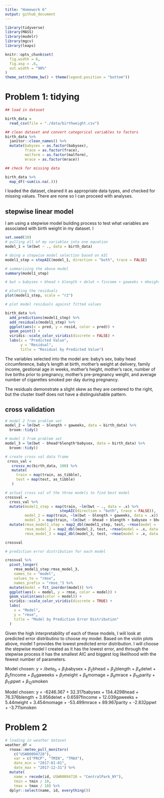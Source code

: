 ```yaml
---
title: "Homework 6"
output: github_document
---
```


```r
library(tidyverse)
library(MASS)
library(modelr)
library(mgcv)
library(leaps)

knitr::opts_chunk$set(
  fig.width = 6,
  fig.asp = .6,
  out.width = "90%"
)
theme_set(theme_bw() + theme(legend.position = "bottom"))
```

# Problem 1: tidying
```r
## load in dataset

birth_data = 
  read_csv(file = "./data/birthweight.csv")

## clean dataset and convert categorical variables to factors
birth_data %>%
  janitor::clean_names() %>%
  mutate(babysex = as.factor(babysex),
         frace = as.factor(frace),
         malform = as.factor(malform),
         mrace = as.factor(mrace))

## check for missing data

birth_data %>%
  map_df(~sum(is.na(.)))

```
I loaded the dataset, cleaned it as appropriate data types, and checked for missing values. There are none so I can proceed with analyses.

## stepwise linear model

I am using a stepwise model building process to test what variables are associated with birth weight in my dataset. I 

```r
set.seed(10)
# pulling all of my variables into one equation
model_1 = lm(bwt ~ ., data = birth_data)

# doing a stepwise model selection based on AIC
model1_step = stepAIC(model_1, direction = "both", trace = FALSE) 

# summarizing the above model
summary(model1_step) 

# bwt = babysex + bhead + blength + delwt + fincome + gaweeks + mheight + mrace + parity + ppwt + smoken

# plotting the residuals
plot(model1_step, scale = "r2")

# plot model residuals against fitted values

birth_data %>%
  add_predictions(model1_step) %>%
  add_residuals(model1_step) %>%
  ggplot(aes(x = pred, y = resid, color = pred)) +
  geom_point() +
  viridis::scale_color_viridis(discrete = FALSE) +
  labs(x = "Predicted Value",
       y = "Residual",
       title = "Residual by Predicted Value")

```
The variables selected into the model are: baby's sex, baby head circumference, baby's length at birth, mother's weight at delivery, family income, gestional age in weeks, mother's height, mother's race, number of live births prior to pregnancy, mother's pre-pregnancy weight, and average number of cigarettes smoked per day during pregnancy.

The residuals demonstrate a slight skew as they are centered to the right, but the cluster itself does not have a distinguishable pattern.

## cross validation
```r
# model 2 from problem set
model_2 = lm(bwt ~ blength + gaweeks, data = birth_data) %>%
  broom::tidy()

# model 3 from problem set
model_3 = lm(bwt ~ bhead*blength*babysex, data = birth_data) %>%
  broom::tidy()

# create cross val data frame
 cross_val = 
   crossv_mc(birth_data, 100) %>%
   mutate(
     train = map(train, as_tibble),
     test = map(test, as_tibble)
   )

# actual cross val of the three models to find best model
crossval = 
  cross_val %>%
  mutate(model1_step = map(train, ~lm(bwt ~ ., data = .x) %>%
                         stepAIC(direction = "both", trace = FALSE)),
         model_2 = map(train, ~lm(bwt ~ blength + gaweeks, data = .x)),
         model_3 = map(train, ~lm(bwt ~ bhead + blength + babysex + bhead*blength + bhead*babysex + blength*babysex + bhead*babysex*blength, data = .x))) %>%
  mutate(rmse_model1_step = map2_dbl(model1_step, test, ~rmse(model = .x, data = .y)),
         rmse_model_2 = map2_dbl(model_2, test, ~rmse(model = .x, data = .y)),
         rmse_model_3 = map2_dbl(model_3, test, ~rmse(model = .x, data = .y)))

crossval

# prediction error distribution for each model

crossval %>%
  pivot_longer(
    rmse_model1_step:rmse_model_3,
    names_to = "model",
    values_to = "rmse",
    names_prefix = "rmse_") %>%
  mutate(model = fct_inorder(model)) %>%
  ggplot(aes(x = model, y = rmse, color = model)) +
  geom_violin(aes(color = model)) +
  viridis::scale_color_viridis(discrete = TRUE) +
  labs(
    x = "Model",
    y = "rmse",
    title = "Model by Prediction Error Distribution"
  )
```
Given the high interpretability of each of these models, I will look at predicted error distributino to choose my model. Based on the violin plots above, model 1 provides the lowest predicted error distribution. I will choose the stepwise model I created as it has the lowest error, and through the stepwise process it has the smallest AIC and biggest log likelihood with the fewest number of parameters. 

Model chosen: y = $/beta_0$ + $\beta_1$babysex + $\beta_2$bhead + $\beta_3$blength + $\beta_4$delwt + $\beta_5$fincome + $\beta_6$gaweeks + $\beta_7$meight + $\beta_8$momage + $\beta_9$mrace + $\beta_10$parity + $\beta_11$ppwt + $\beta_12$smoken

Model chosen: y = -6246.367 + 32.317babysex + 134.4298head + 76.376blength + 3.956delwt + 0.6597fincome + 12.039gaweeks + 5.44meight + 3.454momage + -53.499mrace + 89.967parity + -2.832ppwt + -3.711smoken



# Problem 2
```r
# loading in weather dataset
weather_df = 
  rnoaa::meteo_pull_monitors(
    c("USW00094728"),
    var = c("PRCP", "TMIN", "TMAX"), 
    date_min = "2017-01-01",
    date_max = "2017-12-31") %>%
  mutate(
    name = recode(id, USW00094728 = "CentralPark_NY"),
    tmin = tmin / 10,
    tmax = tmax / 10) %>%
  dplyr::select(name, id, everything())





```

